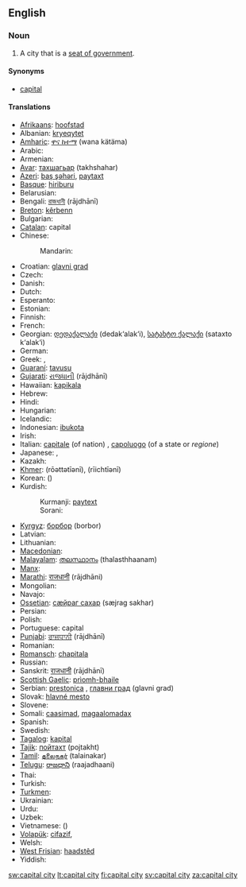 ==English==

===Noun===
{{en-noun|sg=[[capital]] [[city]]|pl=capital cities}}

# A city that is a [[seat of government]].

====Synonyms====
* {{qualifier|by ellipsis}} [[capital]]

====Translations====
{{trans-top|city designated as seat of government}}
* [[Afrikaans]]: [[hoofstad]]
* Albanian: [[kryeqytet]]
* [[Amharic]]: [[ዋና ከተማ]] (wana kätäma)
* Arabic: {{t+|ar|عاصمة|f|tr=3aaSima}}
* Armenian: {{t-|hy|մայրաքաղաք|tr=mayrak’aġak’}}
* [[Avar]]: [[тахшагьар]] (takhshahar)
* [[Azeri]]: [[baş şəhəri]], [[paytaxt]]
* [[Basque]]: [[hiriburu]]
* Belarusian: {{t-|be|сталіца|f|tr=stalíca|xs=Belarusian}}
* Bengali: [[রাজধানী]] (rājdhānī)
* [[Breton]]: [[kêrbenn]]
* Bulgarian: {{t+|bg|столица|f|tr=stólica}}
* [[Catalan]]: capital {{f}}
* Chinese:
*: Mandarin: {{t-|cmn|首都|tr=shǒudū|sc=Hani}}
* Croatian: [[glavni grad]] {{m}}
* Czech: {{t+|cs|hlavní město}}
* Danish: {{t+|da|hovedstad}}
* Dutch: {{t+|nl|hoofdstad|m|f}}
* Esperanto: {{t+|eo|ĉefurbo|xs=Esperanto}}
* Estonian: {{t+|et|pealinn}}
* Finnish: {{t+|fi|pääkaupunki}}
* French: {{t+|fr|capitale|f}}
* Georgian: [[დედაქალაქი]] (dedak‘alak‘i), [[სატახტო ქალაქი]] (sataxto k‘alak‘i)
* German: {{t+|de|Hauptstadt|f}}
* Greek: {{t+|el|πρωτεύουσα|f|tr=protévousa}},  {{t|el|μητρόπολη|f|tr=mitrópoli}}
* [[Guaraní]]: [[tavusu]]
* [[Gujarati]]: [[રાજધાની]] (rājdhānī)
* Hawaiian: [[kapikala]]
* Hebrew: {{t+|he|בירה|f|tr=bira}}
* Hindi: {{t|hi|राजधानी|tr=rājdhānī|xs=Hindi}}
* Hungarian: {{t+|hu|főváros}}
* Icelandic: {{t+|is|höfuðborg|f}}
* Indonesian: [[ibukota]]
* Irish: {{t|ga|príomhchathair|f|xs=Irish}}
* Italian: [[capitale]] (of nation) {{f}}, [[capoluogo]] (of a state or ''regione'') {{m}}
* Japanese: {{t+|ja|首都|tr=しゅと, shuto}},  {{t+|ja|都|tr=miyako}}
* Kazakh: {{t|kk|астана|tr=astaná|sc=Cyrl|xs=Kazakh}}
* [[Khmer]]: {{Khmr|[[រដ្ឋធានី]]}} (rōəttətīənī), {{Khmr|[[រាជធានី]]}} (rīichtīənī)
* Korean: {{t+|ko|수도|tr=sudo|sc=Hang}} ({{t+|ko|首都|sc=Hani}})
* Kurdish:
*: Kurmanji: [[paytext]]
*: Sorani: {{t|ku|پایته‌خت|tr=pAitakjt|sc=ku-Arab}}
{{trans-mid}}
* [[Kyrgyz]]: [[борбор]] (borbor)
* Latvian: {{t+|lv|galvaspilsēta|xs=Latvian}}
* Lithuanian: {{t+|lt|sostinė|xs=Lithuanian}}
* [[Macedonian]]: {{t|mk|главен град|m|tr=glaven grad}}
* [[Malayalam]]: [[തലസ്ഥാനം]] (thalasthhaanam)
* [[Manx]]: {{t|gv|ard-valley|m}}
* [[Marathi]]: [[राजधानी]] (rājdhāni)
* Mongolian: {{t|mn|нийслэл хот|tr=niyslel hot|sc=Cyrl|xs=Mongolian}}
* Navajo: {{tø|nv|Wááshindoon bikin}}
* [[Ossetian]]: [[сӕйраг сахар]] (sæjrag sakhar)
* Persian: {{t+|fa|پایتخت|tr=pāyetaxt|xs=Persian}}
* Polish: {{t+|pl|stolica|f}}
* Portuguese: capital {{m|f}}
* [[Punjabi]]: [[ਰਾਜਧਾਨੀ]] (rājdhānī)
* Romanian: {{t+|ro|capitală|f}}
* [[Romansch]]: [[chapitala]]
* Russian: {{t+|ru|столица|f|tr=stolíca}}
* Sanskrit: [[राजधानी]] (rājdhānī)
* [[Scottish Gaelic]]: [[prìomh-bhaile]]
* Serbian: [[prestonica]] {{f}}, [[главни град]] (glavni grad)
* Slovak: [[hlavné mesto]]
* Slovene: {{t+|sl|glavno mesto}}
* Somali: [[caasimad]], [[magaalomadax]]
* Spanish: {{t+|es|capital|f}}
* Swedish: {{t+|sv|huvudstad|c}}
* [[Tagalog]]: [[kapital]]
* [[Tajik]]: [[пойтахт]] (pojtakht)
* [[Tamil]]: [[தலைநகர்]] (talainakar)
* [[Telugu]]: [[రాజధాని]] (raajadhaani)
* Thai: {{t|th|เมืองหลวง|tr=meuang lŭang}}
* Turkish: {{t+|tr|başkent}}
* [[Turkmen]]: {{t-|tk|paýtagt|xs=Turkmen}}
* Ukrainian: {{t+|uk|столиця|f|tr=stolýcja|xs=Ukrainian}}
* Urdu: {{t|ur|دارالحکومت|tr=dār-ul-ḥukūmat|xs=Urdu}}
* Uzbek: {{t-|uz|poytaxt|xs=Uzbek}}
* Vietnamese: {{t|vi|thủ đô|xs=Vietnamese}} ({{t-|vi|首都|sc=Hani|xs=Vietnamese}})
* [[Volapük]]: [[cifazif]], {{qualifier|older term}} {{t|vo|glezif}}
* Welsh: {{t-|cy|prifddinas|f|xs=Welsh}}
* [[West Frisian]]: [[haadstêd]]
* Yiddish: {{t|yi|הױפּטשטאָט|f|tr=hoyptshtot, hojptschtot|sc=Hebr|xs=Yiddish}}
{{trans-bottom}}

[[sw:capital city]]
[[lt:capital city]]
[[fi:capital city]]
[[sv:capital city]]
[[za:capital city]]